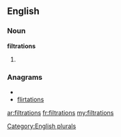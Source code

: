 ==English==

===Noun===
'''filtrations'''

# {{plural of|[[filtration]]}}

===Anagrams===
* {{alphagram|afiilnorstt}}
* [[flirtations#English|flirtations]]


[[Category:English plurals]]

[[ar:filtrations]]
[[fr:filtrations]]
[[my:filtrations]]